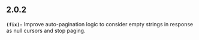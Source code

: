 ## 2.0.2
**`(fix):`** Improve auto-pagination logic to consider empty strings in response as null cursors and stop paging.

